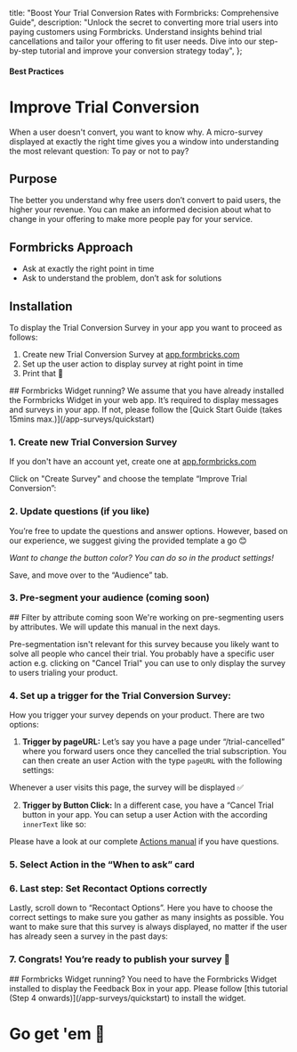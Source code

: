 

  title: "Boost Your Trial Conversion Rates with Formbricks: Comprehensive Guide",
  description:
    "Unlock the secret to converting more trial users into paying customers using Formbricks. Understand insights behind trial cancellations and tailor your offering to fit user needs. Dive into our step-by-step tutorial and improve your conversion strategy today",
};

#### Best Practices

# Improve Trial Conversion

When a user doesn't convert, you want to know why. A micro-survey displayed at exactly the right time gives you a window into understanding the most relevant question: To pay or not to pay?

## Purpose

The better you understand why free users don’t convert to paid users, the higher your revenue. You can make an informed decision about what to change in your offering to make more people pay for your service.

## Formbricks Approach

- Ask at exactly the right point in time
- Ask to understand the problem, don’t ask for solutions

## Installation

To display the Trial Conversion Survey in your app you want to proceed as follows:

1. Create new Trial Conversion Survey at [app.formbricks.com](https://app.formbricks.com/)
2. Set up the user action to display survey at right point in time
3. Print that 💸

<Note>
  ## Formbricks Widget running? We assume that you have already installed the Formbricks Widget in your web
  app. It’s required to display messages and surveys in your app. If not, please follow the [Quick Start Guide
  (takes 15mins max.)](/app-surveys/quickstart)
</Note>

### 1. Create new Trial Conversion Survey

If you don't have an account yet, create one at [app.formbricks.com](https://app.formbricks.com/auth/signup)

Click on "Create Survey" and choose the template “Improve Trial Conversion”:

<MdxImage
  src={CreateSurvey}
  alt="Create survey by template"
  quality="100"
  className="max-w-full rounded-lg sm:max-w-3xl"
/>

### 2. Update questions (if you like)

You’re free to update the questions and answer options. However, based on our experience, we suggest giving the provided template a go 😊

<MdxImage
  src={ChangeText}
  alt="Change text content"
  quality="100"
  className="max-w-full rounded-lg sm:max-w-3xl"
/>

_Want to change the button color? You can do so in the product settings!_

Save, and move over to the “Audience” tab.

### 3. Pre-segment your audience (coming soon)

<Note>
  ## Filter by attribute coming soon We're working on pre-segmenting users by attributes. We will update this
  manual in the next days.
</Note>

Pre-segmentation isn't relevant for this survey because you likely want to solve all people who cancel their trial. You probably have a specific user action e.g. clicking on "Cancel Trial" you can use to only display the survey to users trialing your product.

### 4. Set up a trigger for the Trial Conversion Survey:

How you trigger your survey depends on your product. There are two options:

1. **Trigger by pageURL:** Let’s say you have a page under “/trial-cancelled” where you forward users once they cancelled the trial subscription. You can then create an user Action with the type `pageURL` with the following settings:

<MdxImage
  src={ActionPageurl}
  alt="Change text content"
  quality="100"
  className="max-w-full rounded-lg sm:max-w-3xl"
/>

Whenever a user visits this page, the survey will be displayed ✅

2. **Trigger by Button Click:** In a different case, you have a “Cancel Trial button in your app. You can setup a user Action with the according `innerText` like so:

<MdxImage
  src={ActionText}
  alt="Change text content"
  quality="100"
  className="max-w-full rounded-lg sm:max-w-3xl"
/>

Please have a look at our complete [Actions manual](/actions/why) if you have questions.

### 5. Select Action in the “When to ask” card

<MdxImage
  src={SelectAction}
  alt="Select feedback button action"
  quality="100"
  className="max-w-full rounded-lg sm:max-w-3xl"
/>

### 6. Last step: Set Recontact Options correctly

Lastly, scroll down to “Recontact Options”. Here you have to choose the correct settings to make sure you gather as many insights as possible. You want to make sure that this survey is always displayed, no matter if the user has already seen a survey in the past days:

<MdxImage
  src={RecontactOptions}
  alt="Set recontact options"
  quality="100"
  className="max-w-full rounded-lg sm:max-w-3xl"
/>

### 7. Congrats! You’re ready to publish your survey 💃

<MdxImage src={Publish} alt="Publish survey" quality="100" className="max-w-full rounded-lg sm:max-w-3xl" />

<Note>
  ## Formbricks Widget running? You need to have the Formbricks Widget installed to display the Feedback Box in your app. Please follow [this tutorial (Step 4 onwards)](/app-surveys/quickstart) to install the widget.
</Note>

###

# Go get 'em 🎉

